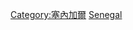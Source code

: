 {{catmore}}
{{Commonscat|Transport in Senegal}}

[[Category:塞內加爾|Category:塞內加爾]]
[[Category:非洲各国交通|Senegal]]